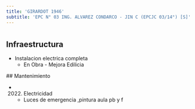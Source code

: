 ```yaml
---
title: 'GIRARDOT 1946'
subtitle: 'EPC N° 03 ING. ALVAREZ CONDARCO - JIN C (EPCJC 03/14°) [S]'
---
```


#
## Infraestructura

* Instalacion electrica completa 
    + En Obra - Mejora Edilicia 


 ## Mantenimiento

*  (2022) Electricidad 
    + Luces de emergencia ,pintura aula pb y f







